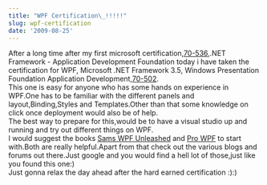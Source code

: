 ```yaml
---
title: "WPF Certification\_!!!!!"
slug: wpf-certification
date: '2009-08-25'
---
```

After a long time after my first microsoft certification,[70-536](http://www.microsoft.com/learning/en/us/exam.aspx?ID=70-536),.NET Framework - Application Development Foundation today i have taken the certification for WPF, Microsoft .NET Framework 3.5, Windows Presentation Foundation Application Development,[70-502](http://www.microsoft.com/learning/en/us/exam.aspx?ID=70-502&locale=en-us).  
This one is easy for anyone who has some hands on experience in WPF.One has to be familiar with the different panels and layout,Binding,Styles and Templates.Other than that some knowledge on click once deployment would also be of help.  
The best way to prepare for this,would be to have a visual studio up and running and try out different things on WPF.  
I would suggest the books [Sams WPF Unleashed](http://www.pearson.ch/Informatik/SamsPublishing/1449/9780672328916/Windows-Presentation-Foundation.aspx) and [Pro WPF](http://www.apress.com/book/view/9781590599556) to start with.Both are really helpful.Apart from that check out the various blogs and forums out there.Just google and you would find a hell lot of those,just like you found this one:)  
Just gonna relax the day ahead after the hard earned certification :):)
